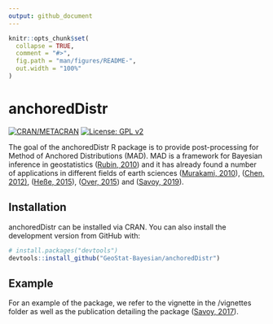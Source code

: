 ```yaml
---
output: github_document
---
```


<!-- README.md is generated from README.Rmd. Please edit that file -->

```r
knitr::opts_chunk$set(
  collapse = TRUE,
  comment = "#>",
  fig.path = "man/figures/README-",
  out.width = "100%"
)
```
# anchoredDistr

<!-- badges: start -->
[![CRAN/METACRAN](https://img.shields.io/cran/v/anchoredDistr)](https://cran.r-project.org/web/packages/anchoredDistr/index.html)
[![License: GPL v2](https://img.shields.io/badge/License-GPL%20v2-blue.svg)](https://www.gnu.org/licenses/old-licenses/gpl-2.0.en.html)
<!-- badges: end -->

The goal of the anchoredDistr R package is to provide post-processing for Method of Anchored Distributions (MAD). MAD is a framework for Bayesian inference in geostatistics ([Rubin, 2010 ](https://doi.org/10.1029/2009wr008799)) and it has already found a number of applications in different fields of earth sciences ([Murakami, 2010](https://doi.org/10.5194/hess-14-1989-2010)), ([Chen, 2012)](https://doi.org/10.1029/2011wr010675), ([Heße, 2015](https://doi.org/10.1016/j.jhydrol.2015.09.067)), ([Over, 2015](https://doi.org/10.1002/2014WR015252)) and ([Savoy, 2019](https://doi.org/10.1007/s00477-019-01697-9)).

## Installation

anchoredDistr can be installed via CRAN. You can also install the development version from GitHub with:

``` r 
# install.packages("devtools")
devtools::install_github("GeoStat-Bayesian/anchoredDistr")
```

## Example

For an example of the package, we refer to the vignette in the /vignettes folder as well as the publication detailing the package ([Savoy, 2017](https://doi.org/10.32614/RJ-2017-034)).
